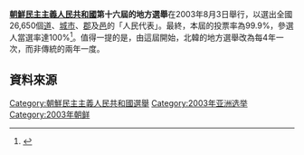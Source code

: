{{noteTA
|G1=Country
|1=zh:北朝鮮; zh-cn:朝鲜; zh-tw:北韓; zh-hk:朝鮮; zh-sg:朝鲜;
}}

{{Politics of North Korea}}

'''[[朝鮮民主主義人民共和國|朝鮮民主主義人民共和國]]第十六屆的地方選舉'''在2003年8月3日舉行，以選出全國26,650個[[道_(行政區劃)|道]]、[[城市|城市]]、[[郡|郡]]及[[邑|邑]]的「人民代表」。最終，本屆的投票率為99.9%，參選人當選率達100%<ref>{{Cite web |url=http://www.kcna.co.jp/item/2003/200308/news08/05.htm#9 |title="Election Returns Announced" |accessdate=2014-04-01 |archive-date=2013-11-17 |archive-url=https://web.archive.org/web/20131117174754/http://www.kcna.co.jp/item/2003/200308/news08/05.htm#9 |dead-url=yes }}</ref>。值得一提的是，由這屆開始，北韓的地方選舉改為每4年一次，而非傳統的兩年一度。

==資料來源==
{{Reflist}}

{{North Korean elections}}

[[Category:朝鮮民主主義人民共和國選舉|Category:朝鮮民主主義人民共和國選舉]]
[[Category:2003年亚洲选举|Category:2003年亚洲选举]]
[[Category:2003年朝鲜|Category:2003年朝鲜]]